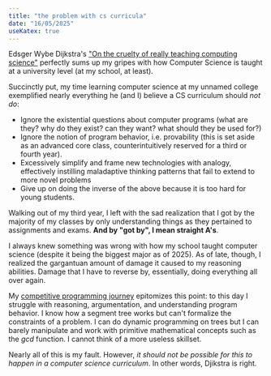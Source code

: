 ```yaml
---
title: "the problem with cs curricula"
date: "16/05/2025"
useKatex: true
---
```


Edsger Wybe Dijkstra's ["On the cruelty of really teaching computing science"](https://www.cs.utexas.edu/~EWD/transcriptions/EWD10xx/EWD1036.html) perfectly sums up my gripes with how Computer Science is taught at a university level (at my school, at least).

Succinctly put, my time learning computer science at my unnamed college exemplified nearly everything he (and I) believe a CS curriculum should _not do_:

- Ignore the existential questions about computer programs (what are they? why do they exist? can they want? what should they be used for?)
- Ignore the notion of program behavior, i.e. provability (this is set aside as an advanced core class, counterintuitively reserved for a third or fourth year).
- Excessively simplify and frame new technologies with analogy, effectively instilling maladaptive thinking patterns that fail to extend to more novel problems
- Give up on doing the inverse of the above because it is too hard for young students.

Walking out of my third year, I left with the sad realization that I got by the majority of my classes by only understanding things as they pertained to assignments and exams. **And by "got by", I mean straight A's**.

I always knew something was wrong with how my school taught computer science (despite it being the biggest major as of 2025). As of late, though, I realized the gargantuan amount of damage it caused to my reasoning abilities. Damage that I have to reverse by, essentially, doing everything all over again.

My [competitive programming journey](https://barrettruth.com/posts/algorithms/competitive-programming-log.html) epitomizes this point: to this day I struggle with reasoning, argumentation, and understanding program behavior. I know how a segment tree works but can't formalize the constraints of a problem. I can do dynamic programming on trees but I can barely manipulate and work with primitive mathematical concepts such as the $gcd$ function. I cannot think of a more useless skillset.

Nearly all of this is my fault. However, _it should not be possible for this to happen in a computer science curriculum_. In other words, Djikstra is right.
